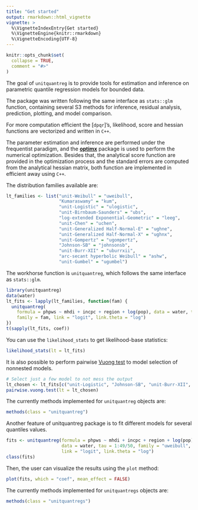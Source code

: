 ```yaml
---
title: "Get started"
output: rmarkdown::html_vignette
vignette: >
  %\VignetteIndexEntry{Get started}
  %\VignetteEngine{knitr::rmarkdown}
  %\VignetteEncoding{UTF-8}
---
```


```r
knitr::opts_chunk$set(
  collapse = TRUE,
  comment = "#>"
)
```

The goal of `unitquantreg` is to provide tools for estimation and inference on
parametric quantile regression models for bounded data.

The package was written following the same interface as `stats::glm` function,
containing several S3 methods for inference, residual analysis, prediction,
plotting, and model comparison.

For more computation efficient the [`dpqr`]'s, likelihood, score and
hessian functions are vectorized and written in `C++`.

The parameter estimation and inference are performed under the frequentist
paradigm, and the
[**optimx**](https://cran.r-project.org/web/packages/optimx/index.html)
package is used to perform the numerical optimization.
Besides that, the analytical score function are provided in the optimization
process and the standard errors are computed from the analytical hessian matrix,
both function are implemented in efficient away using `C++`.


The distribution families available are:

```r
lt_families <- list("unit-Weibull" = "uweibull",
                    "Kumaraswamy" = "kum",
                    "unit-Logistic" = "ulogistic",
                    "unit-Birnbaum-Saunders" = "ubs",
                    "log-extended Exponential-Geometric" = "leeg",
                    "unit-Chen" = "uchen",
                    "unit-Generalized Half-Normal-E" = "ughne",
                    "unit-Generalized Half-Normal-X" = "ughnx",
                    "unit-Gompertz" = "ugompertz",
                    "Johnson-SB" = "johnsonsb",
                    "unit-Burr-XII" = "uburrxii",
                    "arc-secant hyperbolic Weibull" = "ashw",
                    "unit-Gumbel" = "ugumbel")
```


The workhorse function is `unitquantreg`, which follows the same interface as
`stats::glm`.

```r
library(unitquantreg)
data(water)
lt_fits <- lapply(lt_families, function(fam) {
  unitquantreg(
    formula = phpws ~ mhdi + incpc + region + log(pop), data = water, tau = 0.5,
    family = fam, link = "logit", link.theta = "log")
})
t(sapply(lt_fits, coef))
```

You can use the `likelihood_stats` to get likelihood-base statistics:

```r
likelihood_stats(lt = lt_fits)
```

It is also possible to perform pairwise
[Vuong test](https://en.wikipedia.org/wiki/Vuong%27s_closeness_test) to model
selection of nonnested models.

```r
# Select just a few model to not mess the output
lt_chosen <- lt_fits[c("unit-Logistic", "Johnson-SB", "unit-Burr-XII", "unit-Weibull")]
pairwise.vuong.test(lt = lt_chosen)
```

The currently methods implemented for `unitquantreg` objects are:
```r
methods(class = "unitquantreg")
```

Another feature of unitquantreg package is to fit different models for several
quantiles values.

```r
fits <- unitquantreg(formula = phpws ~ mhdi + incpc + region + log(pop),
                     data = water, tau = 1:49/50, family = "uweibull",
                     link = "logit", link.theta = "log")
class(fits)
```

Then, the user can visualize the results using the `plot` method:

```r
plot(fits, which = "coef", mean_effect = FALSE)
```


The currently methods implemented for `unitquantregs` objects are:
```r
methods(class = "unitquantregs")
```

